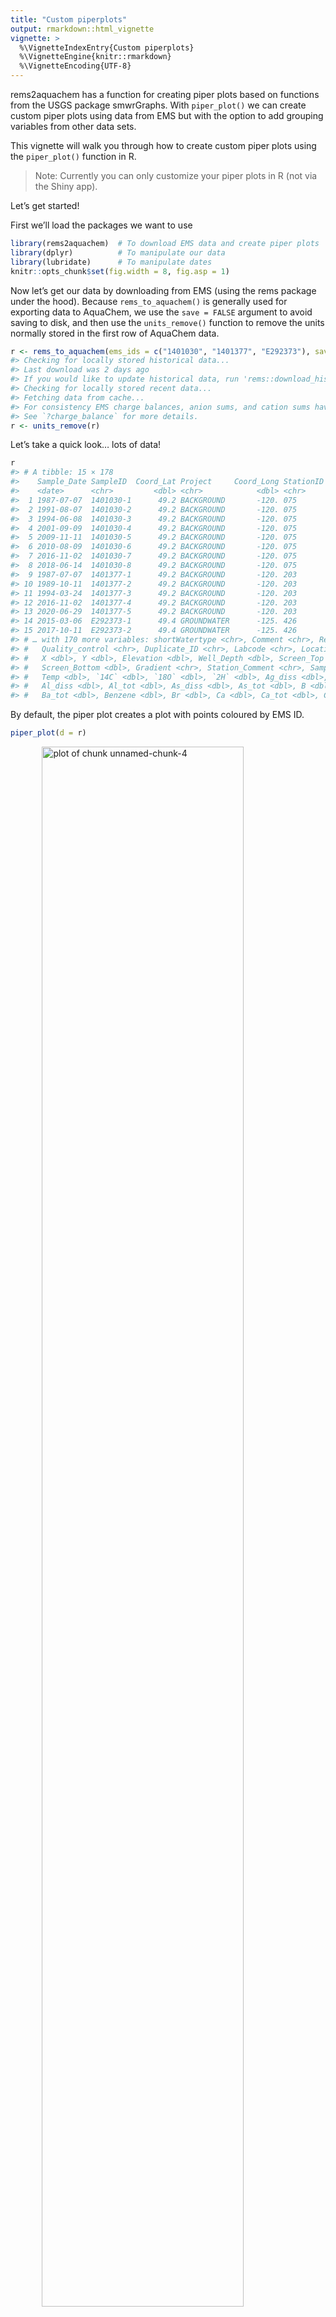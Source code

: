 ```yaml
---
title: "Custom piperplots"
output: rmarkdown::html_vignette
vignette: >
  %\VignetteIndexEntry{Custom piperplots}
  %\VignetteEngine{knitr::rmarkdown}
  %\VignetteEncoding{UTF-8}
---
```




rems2aquachem has a function for creating piper plots based on functions from the 
USGS package smwrGraphs. 
With `piper_plot()` we can create custom piper plots using data
from EMS but with the option to add grouping variables from other data sets. 

This vignette will walk you through how to create custom piper plots using the 
`piper_plot()` function in R.

> Note: Currently you can only customize your piper plots in R (not via the
Shiny app). 

Let's get started!

First we'll load the packages we want to use


```r
library(rems2aquachem)  # To download EMS data and create piper plots
library(dplyr)          # To manipulate our data
library(lubridate)      # To manipulate dates
knitr::opts_chunk$set(fig.width = 8, fig.asp = 1)
```


Now let's get our data by downloading from EMS (using the rems
package under the hood). Because `rems_to_aquachem()` is generally used for 
exporting data to AquaChem, we use the `save = FALSE` argument to avoid saving 
to disk, and then use the `units_remove()` function to remove the units normally stored
in the first row of AquaChem data.


```r
r <- rems_to_aquachem(ems_ids = c("1401030", "1401377", "E292373"), save = FALSE)
#> Checking for locally stored historical data...
#> Last download was 2 days ago
#> If you would like to update historical data, run 'rems::download_historic_data()'
#> Checking for locally stored recent data...
#> Fetching data from cache...
#> For consistency EMS charge balances, anion sums, and cation sums have been replaced with recalculated values.
#> See `?charge_balance` for more details.
r <- units_remove(r)
```

Let's take a quick look... lots of data!

```r
r
#> # A tibble: 15 × 178
#>    Sample_Date SampleID  Coord_Lat Project     Coord_Long StationID Watertype    Analysis_Date
#>    <date>      <chr>         <dbl> <chr>            <dbl> <chr>     <chr>        <date>       
#>  1 1987-07-07  1401030-1      49.2 BACKGROUND       -120. 075       Fresh Water  NA           
#>  2 1991-08-07  1401030-2      49.2 BACKGROUND       -120. 075       Fresh Water  NA           
#>  3 1994-06-08  1401030-3      49.2 BACKGROUND       -120. 075       Fresh Water  NA           
#>  4 2001-09-09  1401030-4      49.2 BACKGROUND       -120. 075       Fresh Water  NA           
#>  5 2009-11-11  1401030-5      49.2 BACKGROUND       -120. 075       Fresh Water  NA           
#>  6 2010-08-09  1401030-6      49.2 BACKGROUND       -120. 075       Fresh Water  NA           
#>  7 2016-11-02  1401030-7      49.2 BACKGROUND       -120. 075       Fresh Water  NA           
#>  8 2018-06-14  1401030-8      49.2 BACKGROUND       -120. 075       Ground Water NA           
#>  9 1987-07-07  1401377-1      49.2 BACKGROUND       -120. 203       Fresh Water  NA           
#> 10 1989-10-11  1401377-2      49.2 BACKGROUND       -120. 203       Fresh Water  NA           
#> 11 1994-03-24  1401377-3      49.2 BACKGROUND       -120. 203       Fresh Water  NA           
#> 12 2016-11-02  1401377-4      49.2 BACKGROUND       -120. 203       Fresh Water  NA           
#> 13 2020-06-29  1401377-5      49.2 BACKGROUND       -120. 203       Ground Water NA           
#> 14 2015-03-06  E292373-1      49.4 GROUNDWATER      -125. 426       Fresh Water  NA           
#> 15 2017-10-11  E292373-2      49.4 GROUNDWATER      -125. 426       Fresh Water  NA           
#> # … with 170 more variables: shortWatertype <chr>, Comment <chr>, Reference <chr>,
#> #   Quality_control <chr>, Duplicate_ID <chr>, Labcode <chr>, Location <dbl>, Geology <chr>,
#> #   X <dbl>, Y <dbl>, Elevation <dbl>, Well_Depth <dbl>, Screen_Top <dbl>, Screen_Mid <dbl>,
#> #   Screen_Bottom <dbl>, Gradient <chr>, Station_Comment <chr>, Sample_Depth <dbl>,
#> #   Temp <dbl>, `14C` <dbl>, `18O` <dbl>, `2H` <dbl>, Ag_diss <dbl>, Ag_tot <dbl>,
#> #   Al_diss <dbl>, Al_tot <dbl>, As_diss <dbl>, As_tot <dbl>, B <dbl>, B_tot <dbl>, Ba <dbl>,
#> #   Ba_tot <dbl>, Benzene <dbl>, Br <dbl>, Ca <dbl>, Ca_tot <dbl>, Cd_diss <dbl>, …
```

By default, the piper plot creates a plot with points coloured by EMS ID.


```r
piper_plot(d = r)
```

<img src="piper-unnamed-chunk-4-1.png" alt="plot of chunk unnamed-chunk-4" width="80%" style="display: block; margin: auto;" />

We can override this by specifying the `group` argument ourselves. In this
case, let's create a column `Year` and colour points that.



```r
r <- mutate(r, Year = year(Sample_Date))

piper_plot(d = r, group = "Year")
```

<img src="piper-unnamed-chunk-5-1.png" alt="plot of chunk unnamed-chunk-5" width="80%" style="display: block; margin: auto;" />

We can also customize the appearance of the points. 

First let's create some year categories to group by. We'll also turn this variable
into a factor (category) and specify the order of the levels so our legend is
in the correct order.


```r
r <- mutate(r, 
            Year_cat = case_when(Year < 2010 ~ "Pre 2010s",
                                 Year >= 2010 & Year <= 2015 ~ "2010-2015",
                                 Year > 2015 ~ ">2015"),
            Year_cat = factor(Year_cat, 
                              levels = c("Pre 2010s", "2010-2015", ">2015")))
```

Note that we need to match the number of groups to the number of colours, 
shapes, etc. or supply only one value. For example, here we want all the points
to be large and open, so we specify `point_size = 0.2` and `point_filled = FALSE`.


```r
piper_plot(d = r, group = "Year_cat",
           point_colour = c("#21908C", "#440154", "#9AD93C"), 
           point_shape = c("square", "triangle", "circle"), 
           point_filled = FALSE, point_size = 0.2)
```

<img src="piper-unnamed-chunk-7-1.png" alt="plot of chunk unnamed-chunk-7" width="80%" style="display: block; margin: auto;" />

Hmm, those points are a bit tough to see


```r
piper_plot(d = r, group = "Year_cat",
           point_colour = c("#21908C", "#440154", "#9AD93C"), 
           point_shape = c("square", "triangle", "circle"), 
           point_filled = TRUE, point_size = 0.2)
```

<img src="piper-unnamed-chunk-8-1.png" alt="plot of chunk unnamed-chunk-8" width="80%" style="display: block; margin: auto;" />

Perhaps with a bit of transparency? We can add this by adding two digits to the
end of our colour codes. `"#21908C"` -> `"#21908C90`" adds a touch of transparency.
(We can also omit `point_filled = TRUE` as points are filled by default.)


```r
piper_plot(d = r, group = "Year_cat",
           point_colour = c("#21908C90", "#44015490", "#9AD93C90"), 
           point_shape = c("square", "triangle", "circle"), 
           point_size = 0.2)
```

<img src="piper-unnamed-chunk-9-1.png" alt="plot of chunk unnamed-chunk-9" width="80%" style="display: block; margin: auto;" />

Finally we can adjust the legend position and title

```r
piper_plot(d = r, group = "Year_cat",
           point_colour = c("#21908C90", "#44015490", "#9AD93C90"), 
           point_shape = c("square", "triangle", "circle"), 
           point_size = 0.2, 
           legend_position = "topright",
           legend_title = "Year")
```

<img src="piper-unnamed-chunk-10-1.png" alt="plot of chunk unnamed-chunk-10" width="80%" style="display: block; margin: auto;" />

We can put the legend anywhere we want. Think about the plot area as running
from -1 to 1 from left to right (x) and -1 to 1 from top to bottom (y). 
We then specify the (x,y) coordinates that we want. You can even go out of the 
plotting area by specifying numbers out of the -1 to 1 range.


```r
piper_plot(d = r, group = "Year_cat",
           point_colour = c("#21908C90", "#44015490", "#9AD93C90"), 
           point_shape = c("square", "triangle", "circle"), 
           point_size = 0.2, 
           legend_position = c(0.6, 0.5),
           legend_title = "Year")
```

<img src="piper-unnamed-chunk-11-1.png" alt="plot of chunk unnamed-chunk-11" width="80%" style="display: block; margin: auto;" />

